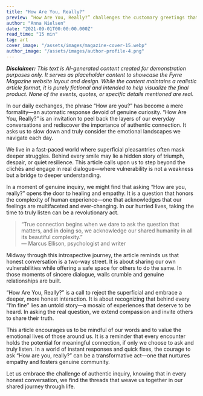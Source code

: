 ```yaml
---
title: "How Are You, Really?"
preview: “How Are You, Really?” challenges the customary greetings that have lost their meaning in our busy modern lives. This article ventures into the intimate realm of authentic connection, urging us to look beyond the superficial and ask the questions that matter. Discover a narrative that explores vulnerability, genuine human interaction, and the quiet strength found in honest self-reflection.
author: "Anna Nielsen"
date: "2021-09-01T00:00:00.000Z"
read_time: "15 min"
tag: art
cover_image: "/assets/images/magazine-cover-15.webp"
author_image: "/assets/images/author-profile-4.png"
---
```


_**Disclaimer:** This text is AI-generated content created for demonstration purposes only. It serves as placeholder content to showcase the Fyrre Magazine website layout and design. While the content maintains a realistic article format, it is purely fictional and intended to help visualize the final product. None of the events, quotes, or specific details mentioned are real._

In our daily exchanges, the phrase “How are you?” has become a mere formality—an automatic response devoid of genuine curiosity. “How Are You, Really?” is an invitation to peel back the layers of our everyday conversations and rediscover the importance of authentic connection. It asks us to slow down and truly consider the emotional landscapes we navigate each day.

We live in a fast-paced world where superficial pleasantries often mask deeper struggles. Behind every smile may lie a hidden story of triumph, despair, or quiet resilience. This article calls upon us to step beyond the clichés and engage in real dialogue—where vulnerability is not a weakness but a bridge to deeper understanding.

In a moment of genuine inquiry, we might find that asking “How are you, really?” opens the door to healing and empathy. It is a question that honors the complexity of human experience—one that acknowledges that our feelings are multifaceted and ever-changing. In our hurried lives, taking the time to truly listen can be a revolutionary act.

> “True connection begins when we dare to ask the question that matters, and in doing so, we acknowledge our shared humanity in all its beautiful complexity.”  
> — Marcus Ellison, psychologist and writer

Midway through this introspective journey, the article reminds us that honest conversation is a two-way street. It is about sharing our own vulnerabilities while offering a safe space for others to do the same. In those moments of sincere dialogue, walls crumble and genuine relationships are built.

“How Are You, Really?” is a call to reject the superficial and embrace a deeper, more honest interaction. It is about recognizing that behind every “I’m fine” lies an untold story—a mosaic of experiences that deserve to be heard. In asking the real question, we extend compassion and invite others to share their truth.

This article encourages us to be mindful of our words and to value the emotional lives of those around us. It is a reminder that every encounter holds the potential for meaningful connection, if only we choose to ask and truly listen. In a world of instant responses and quick fixes, the courage to ask “How are you, really?” can be a transformative act—one that nurtures empathy and fosters genuine community.

Let us embrace the challenge of authentic inquiry, knowing that in every honest conversation, we find the threads that weave us together in our shared journey through life.

